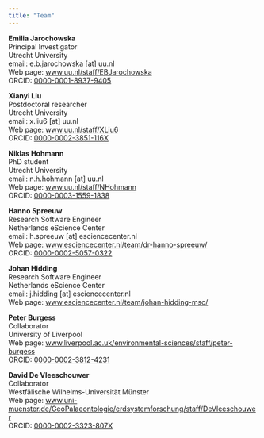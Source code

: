 ```yaml
---
title: "Team"
---
```


__Emilia Jarochowska__  
Principal Investigator  
Utrecht University  
email: e.b.jarochowska [at] uu.nl  
Web page: [www.uu.nl/staff/EBJarochowska](https://www.uu.nl/staff/EBJarochowska)  
ORCID: [0000-0001-8937-9405](https://orcid.org/0000-0001-8937-9405)

__Xianyi Liu__  
Postdoctoral researcher  
Utrecht University  
email: x.liu6 [at] uu.nl  
Web page: [www.uu.nl/staff/XLiu6](https://www.uu.nl/staff/XLiu6)  
ORCID: [0000-0002-3851-116X](https://orcid.org/0000-0002-3851-116X)

__Niklas Hohmann__  
PhD student  
Utrecht University  
email: n.h.hohmann [at] uu.nl  
Web page: [www.uu.nl/staff/NHohmann](https://www.uu.nl/staff/NHHohmann)  
ORCID: [0000-0003-1559-1838](https://orcid.org/0000-0003-1559-1838)

__Hanno Spreeuw__  
Research Software Engineer  
Netherlands eScience Center  
email: h.spreeuw [at] esciencecenter.nl  
Web page: [www.esciencecenter.nl/team/dr-hanno-spreeuw/](https://www.esciencecenter.nl/team/dr-hanno-spreeuw)  
ORCID: [0000-0002-5057-0322](https://orcid.org/0000-0002-5057-0322)

__Johan Hidding__  
Research Software Engineer  
Netherlands eScience Center  
email: j.hidding [at] esciencecenter.nl   
Web page: [www.esciencecenter.nl/team/johan-hidding-msc/](https://www.esciencecenter.nl/team/johan-hidding-msc/)  

__Peter Burgess__  
Collaborator  
University of Liverpool  
Web page: [www.liverpool.ac.uk/environmental-sciences/staff/peter-burgess](https://www.liverpool.ac.uk/environmental-sciences/staff/peter-burgess/)  
ORCID: [0000-0002-3812-4231](https://orcid.org/0000-0002-3812-4231)

__David De Vleeschouwer__  
Collaborator  
Westfälische Wilhelms-Universität Münster  
Web page: [www.uni-muenster.de/GeoPalaeontologie/erdsystemforschung/staff/DeVleeschouwer](https://www.uni-muenster.de/GeoPalaeontologie/erdsystemforschung/staff/DeVleeschouwer.html)  
ORCID: [0000-0002-3323-807X](https://orcid.org/0000-0002-3323-807X)







